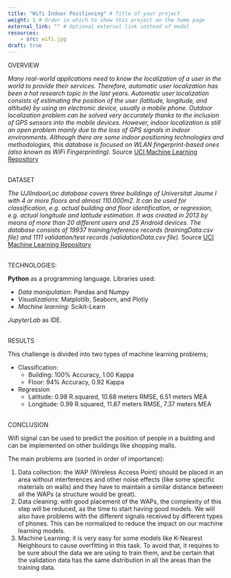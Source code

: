 ```yaml
---
title: "Wifi Indoor Positioning" # Title of your project
weight: 1 # Order in which to show this project on the home page
external_link: "" # Optional external link instead of modal
resources:
    - src: wifi.jpg
draft: true
---
```


OVERVIEW

*Many real-world applications need to know the localization of a user in the world to provide their services. Therefore, automatic user localization has been a hot research topic in the last years. Automatic user localization consists of estimating the position of the user (latitude, longitude, and altitude) by using an electronic device, usually a mobile phone. Outdoor localization problem can be solved very accurately thanks to the inclusion of GPS sensors into the mobile devices. However, indoor localization is still an open problem mainly due to the loss of GPS signals in indoor environments. Although there are some indoor positioning technologies and methodologies, this database is focused on WLAN fingerprint-based ones (also known as WiFi Fingerprinting).* Source [UCI Machine Learning Repository](https://archive.ics.uci.edu/ml/datasets/UJIIndoorLoc)

\
DATASET

*The UJIIndoorLoc database covers three buildings of Universitat Jaume I with 4 or more floors and almost 110.000m2. It can be used for classification, e.g. actual building and floor identification, or regression, e.g. actual longitude and latitude estimation. It was created in 2013 by means of more than 20 different users and 25 Android devices. The database consists of 19937 training/reference records (trainingData.csv file) and 1111 validation/test records (validationData.csv file).* Source [UCI Machine Learning Repository](https://archive.ics.uci.edu/ml/datasets/UJIIndoorLoc)

\
TECHNOLOGIES: 

**Python** as a programming language. Libraries used: 

* *Data manipulation*: Pandas and Numpy
* *Visualizations*: Matplotlib, Seaborn, and Plotly
* *Machine learning*: Scikit-Learn

*JupyterLab* as IDE. 

\
RESULTS

This challenge is divided into two types of machine learning problems; 

+ Classification: 
    - Building:  100% Accuracy, 1.00 Kappa
    - Floor:      94% Accuracy, 0.92 Kappa

+ Regression
    - Latitude:   0.98 R.squared, 10.68 meters RMSE, 6.51 meters MEA
    - Longitude:  0.99 R.squared, 11.87 meters RMSE, 7.37 meters MEA

\
CONCLUSION

Wifi signal can be used to predict the position of people in a building and can be implemented on other buildings like shopping malls. 

The main problems are (sorted in order of importance): 

1. Data collection: the WAP (Wireless Access Point) should be placed in an area without interferences and other noise effects (like some specific materials on walls) and they have to maintain a similar distance between all the WAPs (a structure would be great). 
2. Data cleaning: with good placement of the WAPs, the complexity of this step will be reduced, as the time to start having good models. We will also have problems with the different signals received by different types of phones. This can be normalized to reduce the impact on our machine learning models. 
3. Machine Learning: it is very easy for some models like K-Nearest Neighbours to cause overfitting in this task. To avoid that, it requires to be sure about the data we are using to train them, and be certain that the validation data has the same distribution in all the areas than the training data. 
